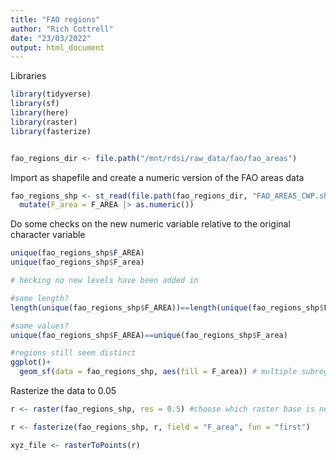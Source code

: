 ```yaml
---
title: "FAO regions"
author: "Rich Cottrell"
date: "23/03/2022"
output: html_document
---
```


Libraries
```r

library(tidyverse)
library(sf)
library(here)
library(raster)
library(fasterize)


fao_regions_dir <- file.path("/mnt/rdsi/raw_data/fao/fao_areas")

```

Import as shapefile and create a numeric version of the FAO areas data
```r
fao_regions_shp <- st_read(file.path(fao_regions_dir, "FAO_AREAS_CWP.shp")) |> 
  mutate(F_area = F_AREA |> as.numeric())
```

Do some checks on the new numeric variable relative to the original character variable
```r
unique(fao_regions_shp$F_AREA)
unique(fao_regions_shp$F_area)

# hecking no new levels have been added in 

#same length?
length(unique(fao_regions_shp$F_AREA))==length(unique(fao_regions_shp$F_area))

#same values?
unique(fao_regions_shp$F_AREA)==unique(fao_regions_shp$F_area)

#regions still seem distinct
ggplot()+
  geom_sf(data = fao_regions_shp, aes(fill = F_area)) # multiple subregions within each FAO region

```

Rasterize the data to 0.05
```r

r <- raster(fao_regions_shp, res = 0.5) #choose which raster base is needed for your own analysis

r <- fasterize(fao_regions_shp, r, field = "F_area", fun = "first")

xyz_file <- rasterToPoints(r)


```

